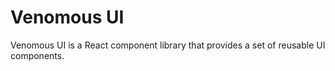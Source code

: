 
<Meta title="Overview" />

# Venomous UI

Venomous UI is a React component library that provides a set of reusable UI components.

<br />
